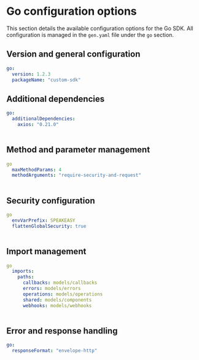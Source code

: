 
# Go configuration options

This section details the available configuration options for the Go SDK. All configuration is managed in the `gen.yaml` file under the `go` section.

## Version and general configuration

```yml
go:
  version: 1.2.3
  packageName: "custom-sdk"
```

<Table
  data={[
    {
      name: "version",
      required: "true",
      default: "0.0.1",
      description: "The current version of the SDK.",
    },
    {
      name: "packageName",
      required: "true",
      default: "openapi",
      description:
        "The Go module package name. See [Go Module Path Documentation](https://go.dev/ref/mod#module-path).",
    },
  ]}
  columns={[
    { key: "name", header: "Name" },
    { key: "required", header: "Required" },
    { key: "default", header: "Default Value" },
    { key: "description", header: "Description" },
  ]}
/>

## Additional dependencies

```yml
go:
  additionalDependencies:
    axios: "0.21.0"
```

<Table
  data={[
    {
      name: "additionalDependencies",
      required: "false",
      default: "{}",
      description:
        "Add additional dependencies to include in the generated `go.mod`.",
    },
  ]}
  columns={[
    { key: "name", header: "Name" },
    { key: "required", header: "Required" },
    { key: "default", header: "Default Value" },
    { key: "description", header: "Description" },
  ]}
/>

## Method and parameter management

```yml
go
  maxMethodParams: 4
  methodArguments: "require-security-and-request"
```

<Table
  data={[
    {
      name: "[maxMethodParams](/docs/customize/methods)",
      required: "false",
      default: "4",
      description:
        'The maximum number of parameters a method can have before the resulting SDK endpoint is no longer "flattened" and an input object is created. `0` will use input objects always. Must match the regex pattern `/^\\d+$/`.',
    },
    {
      name: "methodArguments",
      required: "false",
      default: "require-security-and-request",
      description:
        'Determines how arguments for SDK methods are generated. Options: `"infer-optional-args"` or `"require-security-and-request"`.',
    },
  ]}
  columns={[
    { key: "name", header: "Name" },
    { key: "required", header: "Required" },
    { key: "default", header: "Default Value" },
    { key: "description", header: "Description" },
  ]}
/>

## Security configuration

```yml
go
  envVarPrefix: SPEAKEASY
  flattenGlobalSecurity: true
```

<Table
  data={[
    {
      name: "clientServerStatusCodesAsErrors",
      required: "false",
      default: "true",
      description: "Whether to treat `4xx` and `5xx` status codes as errors.",
    },
    {
      name: "[flattenGlobalSecurity](/docs/customize/authentication/overview)",
      required: "false",
      default: "newSDK",
      description:
        "Flatten the global security configuration if there is only a single option in the spec.",
    },
  ]}
  columns={[
    { key: "name", header: "Name" },
    { key: "required", header: "Required" },
    { key: "default", header: "Default Value" },
    { key: "description", header: "Description" },
  ]}
/>

## Import management

```yml
go
  imports:
    paths:
      callbacks: models/callbacks
      errors: models/errors
      operations: models/operations
      shared: models/components
      webhooks: models/webhooks
```

<Table
  data={[
    {
      path: "shared",
      default: "models/components",
      description:
        "The directory for shared components, such as reusable schemas, and data models.",
    },
    {
      path: "operations",
      default: "models/operations",
      description:
        "The directory where operation models (i.e., API endpoints) will be imported from.",
    },
    {
      path: "errors",
      default: "models/sdkerrors",
      description: "The directory where error models will be imported from.",
    },
    {
      path: "callbacks",
      default: "models/callbacks",
      description: "The directory where callback models will be imported from.",
    },
    {
      path: "webhooks",
      default: "models/webhooks",
      description: "The directory where webhook models will be imported from.",
    },
  ]}
  columns={[
    { key: "path", header: "Path" },
    { key: "default", header: "Default Value" },
    { key: "description", header: "Description" },
  ]}
/>

## Error and response handling

```yml
go:
  responseFormat: "envelope-http"
```

<Table
  data={[
    {
      name: "[responseFormat](/docs/customize/responses/responses)",
      required: "false",
      default: "envelope-http",
      description:
        "Determines the shape of the response envelope that is returned from SDK methods. Must be `envelope-http`, `envelope`, or `flat` only.",
    },
  ]}
  columns={[
    { key: "name", header: "Name" },
    { key: "required", header: "Required" },
    { key: "default", header: "Default Value" },
    { key: "description", header: "Description" },
  ]}
/>
